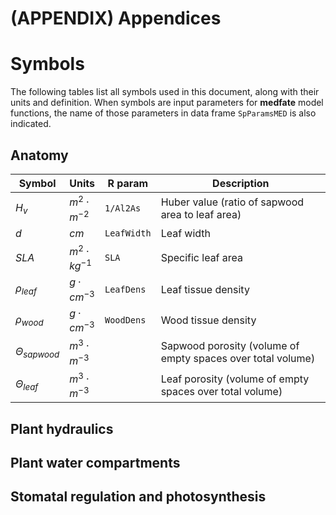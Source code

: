 # (APPENDIX) Appendices {-}

# Symbols

The following tables list all symbols used in this document, along with their units and definition. When symbols are input parameters for **medfate** model functions, the name of those parameters in data frame `SpParamsMED` is also indicated.

## Anatomy 

| Symbol | Units | R param | Description                        |
|--------|-------|---------|------------------------------------|
| $H_v$  | $m^2·m^{-2}$ | `1/Al2As` | Huber value (ratio of sapwood area to leaf area) |
|  $d$   | $cm$  | `LeafWidth` | Leaf width |
| $SLA$  | $m^2·kg^{-1}$ | `SLA` | Specific leaf area |
| $\rho_{leaf}$ | $g·cm^{-3}$ | `LeafDens` | Leaf tissue density |
| $\rho_{wood}$ | $g·cm^{-3}$ | `WoodDens` | Wood tissue density |
| $\Theta_{sapwood}$ | $m^3·m^{-3}$ | | Sapwood porosity (volume of empty spaces over total volume) |
| $\Theta_{leaf}$ | $m^3·m^{-3}$ | | Leaf porosity (volume of empty spaces over total volume) |


## Plant hydraulics
\begin{center}
    \begin{tabular}{| l | p{2.5cm} |  p{2.5cm} | p{5cm} |}
    \hline
    Symbol & Units & Param. & Description \\ \hline
        $K_{s,max,ref}$ & kg·s$^{-1}$· m$^{-1}$·MPa$^{-1}$ & \texttt{Kmax\_stemxylem} & Maximum stem sapwood reference conductivity per leaf area unit. \\ \hline
    $K_{r,max,ref}$ & kg·s$^{-1}$· m$^{-1}$·MPa$^{-1}$ & \texttt{Kmax\_rootxylem} & Maximum root sapwood reference conductivity per leaf area unit. \\ \hline
    $k_{s, max}$ & mmol·s$^{-1}$ ·m$^{-2}$·MPa$^{-1}$ &  & Maximum whole-stem conductance (per leaf area unit). \\ \hline
    $k_{r, max}$ & mmol·s$^{-1}$ ·m$^{-2}$·MPa$^{-1}$ &  & Maximum root conductance (per leaf area unit). \\ \hline
    $k_{rh, max}$ & mmol·s$^{-1}$ ·m$^{-2}$·MPa$^{-1}$ &  & Maximum rhizosphere conductance (per leaf area unit). \\ \hline
    $k_{l, max}$ & mmol·s$^{-1}$ ·m$^{-2}$·MPa$^{-1}$ & \texttt{VCleaf\_kmax} & Maximum leaf conductance (per leaf area unit). \\ \hline
    $c_l$, $d_l$ & (unitless), MPa & \texttt{VCleaf\_c}, \texttt{VCleaf\_d} & Parameters of the vulnerability curve for leaves. \\ \hline
    $c_r$, $d_r$ & (unitless), MPa & \texttt{VCroot\_c}, \texttt{VCroot\_d} & Parameters of the vulnerability curve for root xylem. \\ \hline
    $c_s$, $d_s$ & (unitless), MPa & \texttt{VCstem\_c}, \texttt{VCstem\_d} & Parameters of the vulnerability curve for stem xylem. \\ \hline
    $n$, $\alpha$ & & & Texture-specific parameters of the van Genuchten equation. \\ \hline
    $\Psi$ & MPa & & Water potential in a given water compartment. \\ \hline
    $\Psi_P$ & MPa & & Turgor water potential in a given water compartment.  \\ \hline
    $\Psi_S$ & MPa & & Osmotic (solute) water potential in a given water compartment.  \\ \hline
    $\Psi_{cav}$ & MPa & & Minimum water potential experienced by xylem in previous steps (cavitation). \\ \hline
    $\Psi_{canopy}$ & MPa & & Canopy water potential. \\ \hline
    $\Psi_{leaf}$ & MPa & & Leaf water potential. \\ \hline
    $\Psi_{rootcrown}$ & MPa & & Water potential at the root crown. \\ \hline
    $\Psi_{stem}$ & MPa & & Water potential at the end (highest part) of the stem. \\ \hline
    $PLC$ & [0-1] & & Proportion of conductance loss in stem xylem tissue. \\ \hline
    $p_{root}$ & [0-1] & \texttt{pRootDisc} & Relative root conductance leading to hydraulic disconnection from a soil layer. \\ \hline
    \end{tabular}
\end{center}


## Plant water compartments
\begin{center}
    \begin{tabular}{| l | p{2.5cm} | p{2.5cm} | p{5cm} |}
    \hline
    Symbol & Units & Param. & Description \\ \hline
    $\epsilon_{leaf}$ & MPa & \texttt{LeafEPS} & Modulus of elasticity of leaves. \\ \hline
    $\epsilon_{stem}$ & MPa & \texttt{StemEPS} & Modulus of elasticity of symplastic xylem tissue. \\ \hline
    $\pi_{0,leaf}$ & MPa & \texttt{LeafPI0} & Osmotic potential at full turgor of leaves. \\ \hline
    $\pi_{0,stem}$ & MPa & \texttt{StemPI0} & Osmotic potential at full turgor of symplastic xylem tissue. \\ \hline
    $RWC$ & [0-1] & & Relative water content. \\ \hline
    $RWC_{sym}$ & [0-1] & & Relative water content in the symplasm fraction of a tissue. \\ \hline
    $RWC_{apo}$ & [0-1] & & Relative water content in the apoplasm fraction of a tissue. \\ \hline
    $V_{segment}$ & m$^3$·m$^{-2}$ & & Water capacity of a segment (leaf or stem). \\ \hline
    $V_{leaf}$ & m$^3$·m$^{-2}$ & & Leaf water capacity per leaf area unit. \\ \hline
    $V_{sapwood}$ & m$^3$·m$^{-2}$ & & Sapwood water capacity per leaf area unit. \\ \hline
    \end{tabular}
\end{center}

## Stomatal regulation and photosynthesis
\begin{center}
    \begin{tabular}{| l | p{2.5cm} |  p{2.5cm} | p{5cm} |}
        \hline
        Symbol & Units & Param. & Description \\ \hline
        $g_{swmin}$ & mol H$_2$O·s$^{-1}$·m$^{-2}$ & \texttt{Gwmin} & Minimum stomatal conductance to water vapour.\\ \hline
        $g_{swmax}$ & mol H$_2$O·s$^{-1}$·m$^{-2}$ & \texttt{Gwmax} & Maximum stomatal conductance to water vapour. \\ \hline
        $J_{max, 298}$ & $\mu$mol electrons·m$^{-2}$·s$^{-1}$ & \texttt{Jmax298} & Maximum rate of electron transport at 298K \\ \hline
        $V_{max, 298}$ & $\mu$mol CO$_2$·s$^{-1}$·m$^{-2}$ & \texttt{Vmax298} & Rubisco's maximum carboxylation rate at 298K \\ \hline
    \end{tabular}
\end{center}
